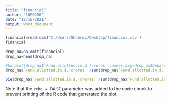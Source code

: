 ```yaml
---
title: "financial"
author: "18F0250"
date: "12/16/2021"
output: word_document
---
```


```r
financial=read.csv('C:/Users/Shabrez/Desktop/financial.csv')
financial
```



```r

drop_na=na.omit(financial)
drop_na=head(drop_na)
```



```r
#barplot(drop_na$`Fund.allotted.in.â.¹crores.`,names.arg=drop_na$Department..Ministry)
drop_na$`Fund.allotted.in.â.¹crores.`/sum(drop_na$`Fund.allotted.in.â.¹crores.`)*100

```


```r


pie(drop_na$`Fund.allotted.in.â.¹crores.`/sum(drop_na$`Fund.allotted.in.â.¹crores.`)*100, labels = paste0(drop_na$`Fund.allotted.in.â.¹crores.`/sum(drop_na$`Fund.allotted.in.â.¹crores.`)*100, "%"))

```

Note that the `echo = FALSE` parameter was added to the code chunk to prevent printing of the R code that generated the plot.
